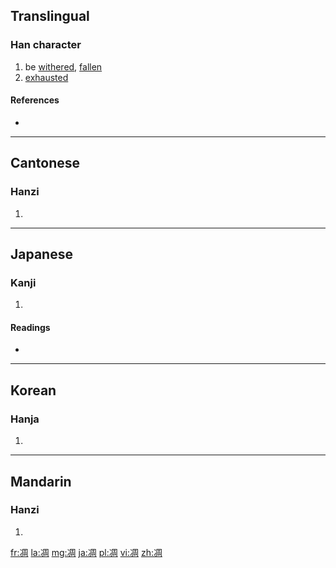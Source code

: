 {{also|雕}}
==Translingual==

===Han character===
{{Han char|rn=15|rad=冫|as=08|sn=10|four=3712<sub>0</sub>|canj=戈一月土口 (IMBGR)}}

# be [[withered]], [[fallen]]
# [[exhausted]]

====References====
* {{Han ref|kx=0132.440|dkj=01668|dj=0296.320|hdz=10299.070|uh=51CB|ud=20939|bh=ADE4|bd=44516}}

----

==Cantonese==

===Hanzi===
{{yue-hanzi|jyut=|y=[[diu1]]}}

# {{defn|lang=yue|sort=冫08}}

----

==Japanese==

===Kanji===
{{ja-kanji|grade=|rs=冫08}}

# {{defn|lang=ja|sort=冫08}}

====Readings====
* {{ja-readings|on=[[ちょう]] (chō)|kun=[[しぼむ]] (shibomu), [[おちぶれる]] (ochibureru)}}

----

==Korean==

===Hanja===
{{ko-hanja|hangeul=조|rv=jo|mr=cho}}

# {{defn|lang=ko|sort=冫08}}

----

==Mandarin==

===Hanzi===
{{cmn-hanzi|pin=[[diāo]] ([[diao1]])|wg=tiao<sup>1</sup>}}

# {{defn|lang=cmn|sort=冫08}}

[[fr:凋]]
[[la:凋]]
[[mg:凋]]
[[ja:凋]]
[[pl:凋]]
[[vi:凋]]
[[zh:凋]]